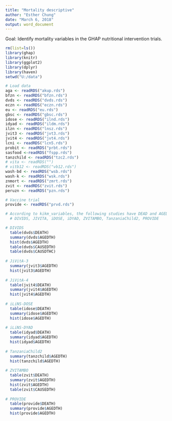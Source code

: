 ```yaml
---
title: "Mortality descriptive"
author: "Esther Chung"
date: "March 6, 2018"
output: word_document
---
```


Goal: Identify mortality variables in the GHAP nutritional intervention trials. 

```r
rm(list=ls())
library(ghap)
library(knitr)
library(ggplot2)
library(dplyr)
library(haven)
setwd("U:/data")
```

```r
# Load data
aga <- readRDS("akup.rds")
bfzn <- readRDS("bfzn.rds")
dvds <- readRDS("dvds.rds") 
eczn <- readRDS("eczn.rds")
eu <- readRDS("eu.rds")
gbsc <- readRDS("gbsc.rds")
idose <- readRDS("ilnd.rds") 
idyad <- readRDS("ildm.rds")
ilzn <- readRDS("lnsz.rds")
jvit3 <- readRDS("jvt3.rds")
jvit4 <- readRDS("jvt4.rds")
lcni <- readRDS("lcn5.rds")
probit <- readRDS("prbt.rds")
sasfood <-readRDS("fspp.rds")
tanzchild <- readRDS("tzc2.rds")
# vita <- readRDS("")
# vitb12 <- readRDS("vb12.rds")
wash-bd <- readRDS("wsb.rds")
wash-k <- readRDS("wsk.rds")
znmort <- readRDS("zmrt.rds")
zvit <- readRDS("zvit.rds")
peruzn <- readRDS("pzn.rds")

# Vaccine trial
provide <- readRDS("prvd.rds") 
```

```r
# According to kikm_variables, the following studies have DEAD and AGEDTH as mortality variables 
  # DIVIDS, JIVITA, iDOSE, iDYAD, ZVITAMBO, TanzaniaChild2, PROVIDE

# DIVIDS
  table(dvds$DEATH)
  summary(dvds$AGEDTH)
  hist(dvds$AGEDTH)
  table(dvds$CAUSEDTH)
  table(dvds$CAUSDTHC)
  
# JiVitA-3
  summary(jvit3$AGEDTH)
  hist(jvit3$AGEDTH)
  
# JiVitA-4
  table(jvit4$DEATH)
  summary(jvit4$AGEDTH)
  hist(jvit4$AGEDTH)
  
# iLiNS-DOSE
  table(idose$DEATH)
  summary(idose$AGEDTH)
  hist(idose$AGEDTH)
  
# iLiNS-DYAD
  table(idyad$DEATH)
  summary(idyad$AGEDTH)
  hist(idyad$AGEDTH)
  
# TanzaniaChild2
  summary(tanzchild$AGEDTH)
  hist(tanzchild$AGEDTH)
  
# ZVITAMBO
  table(zvit$DEATH)
  summary(zvit$AGEDTH)
  hist(zvit$AGEDTH)
  table(zvit$CAUSEDTH)
  
# PROVIDE
  table(provide$DEATH)
  summary(provide$AGEDTH)
  hist(provide$AGEDTH)


```
